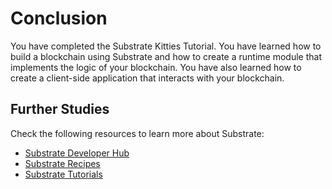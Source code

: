 # Conclusion

You have completed the Substrate Kitties Tutorial. You have learned how to build a blockchain using Substrate and how to create a runtime 
module that implements the logic of your blockchain. You have also learned how to create a client-side application that interacts with your 
blockchain.

## Further Studies

Check the following resources to learn more about Substrate:

- [Substrate Developer Hub](https://substrate.dev/)
- [Substrate Recipes](https://substrate.dev/recipes/)
- [Substrate Tutorials](https://substrate.dev/tutorials/)


